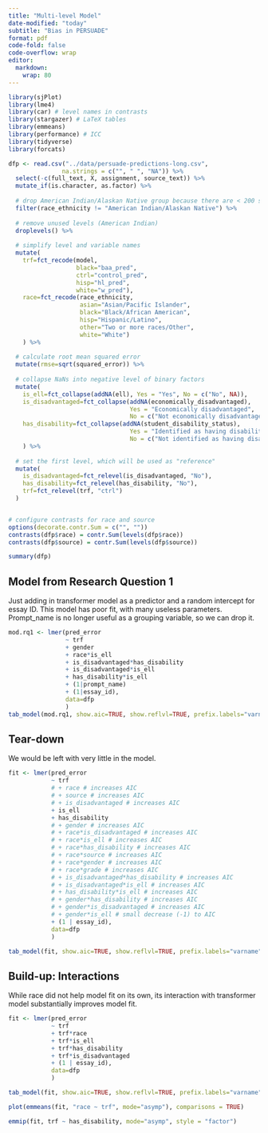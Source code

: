 ```yaml
---
title: "Multi-level Model"
date-modified: "today"
subtitle: "Bias in PERSUADE"
format: pdf
code-fold: false
code-overflow: wrap
editor: 
  markdown: 
    wrap: 80
---
```


```r
library(sjPlot)
library(lme4)
library(car) # level names in contrasts
library(stargazer) # LaTeX tables
library(emmeans)
library(performance) # ICC
library(tidyverse)
library(forcats)

dfp <- read.csv("../data/persuade-predictions-long.csv",
               na.strings = c("", " ", "NA")) %>% 
  select(-c(full_text, X, assignment, source_text)) %>%
  mutate_if(is.character, as.factor) %>%
  
  # drop American Indian/Alaskan Native group because there are < 200 samples
  filter(race_ethnicity != "American Indian/Alaskan Native") %>%
  
  # remove unused levels (American Indian)
  droplevels() %>% 
  
  # simplify level and variable names
  mutate(
    trf=fct_recode(model,
                   black="baa_pred",
                   ctrl="control_pred",
                   hisp="hl_pred",
                   white="w_pred"),
    race=fct_recode(race_ethnicity,
                    asian="Asian/Pacific Islander",
                    black="Black/African American", 
                    hisp="Hispanic/Latino",
                    other="Two or more races/Other",
                    white="White")
    ) %>% 
  
  # calculate root mean squared error
  mutate(rmse=sqrt(squared_error)) %>% 
  
  # collapse NaNs into negative level of binary factors
  mutate(
    is_ell=fct_collapse(addNA(ell), Yes = "Yes", No = c("No", NA)),
    is_disadvantaged=fct_collapse(addNA(economically_disadvantaged),
                                  Yes = "Economically disadvantaged",
                                  No = c("Not economically disadvantaged", NA)),
    has_disability=fct_collapse(addNA(student_disability_status),
                                  Yes = "Identified as having disability",
                                  No = c("Not identified as having disability", NA))
    ) %>%
  
  # set the first level, which will be used as "reference"
  mutate(
    is_disadvantaged=fct_relevel(is_disadvantaged, "No"),
    has_disability=fct_relevel(has_disability, "No"),
    trf=fct_relevel(trf, "ctrl")
  )


# configure contrasts for race and source
options(decorate.contr.Sum = c("", ""))
contrasts(dfp$race) = contr.Sum(levels(dfp$race))
contrasts(dfp$source) = contr.Sum(levels(dfp$source))

summary(dfp)
```
## Model from Research Question 1

Just adding in transformer model as a predictor and a random intercept for essay ID. This model has poor fit, with many useless parameters. Prompt_name is no longer useful as a grouping variable, so we can drop it.

```r
mod.rq1 <- lmer(pred_error 
                ~ trf
                + gender
                + race*is_ell
                + is_disadvantaged*has_disability
                + is_disadvantaged*is_ell
                + has_disability*is_ell
                + (1|prompt_name)
                + (1|essay_id),
                data=dfp
                )
tab_model(mod.rq1, show.aic=TRUE, show.reflvl=TRUE, prefix.labels="varname", p.adjust = "BH")
```

## Tear-down
We would be left with very little in the model.

```r
fit <- lmer(pred_error
            ~ trf
            # + race # increases AIC
            # + source # increases AIC
            # + is_disadvantaged # increases AIC
            + is_ell
            + has_disability
            # + gender # increases AIC
            # + race*is_disadvantaged # increases AIC
            # + race*is_ell # increases AIC
            # + race*has_disability # increases AIC
            # + race*source # increases AIC
            # + race*gender # increases AIC
            # + race*grade # increases AIC
            # + is_disadvantaged*has_disability # increases AIC
            # + is_disadvantaged*is_ell # increases AIC
            # + has_disability*is_ell # increases AIC
            # + gender*has_disability # increases AIC
            # + gender*is_disadvantaged # increases AIC
            # + gender*is_ell # small decrease (-1) to AIC
            + (1 | essay_id),
            data=dfp
            )

tab_model(fit, show.aic=TRUE, show.reflvl=TRUE, prefix.labels="varname", p.adjust = "BH")
```

## Build-up: Interactions

While race did not help model fit on its own, its interaction with transformer model substantially improves model fit.

```r
fit <- lmer(pred_error
            ~ trf
            + trf*race
            + trf*is_ell
            + trf*has_disability
            + trf*is_disadvantaged
            + (1 | essay_id),
            data=dfp
            )

tab_model(fit, show.aic=TRUE, show.reflvl=TRUE, prefix.labels="varname", p.adjust = "BH")
```

```r
plot(emmeans(fit, "race ~ trf", mode="asymp"), comparisons = TRUE)

emmip(fit, trf ~ has_disability, mode="asymp", style = "factor")
```

